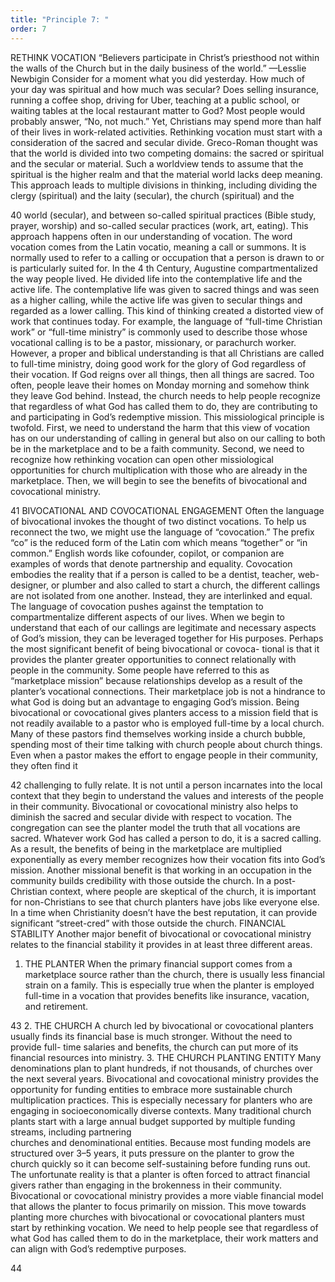 ```yaml
---
title: "Principle 7: "
order: 7
---
```


RETHINK VOCATION
“Believers participate in Christ’s priesthood not within the 
walls of the Church but in the daily business of the world.” 
—Lesslie Newbigin
Consider for a moment what you did yesterday. How much of your 
day was spiritual and how much was secular?
Does selling insurance, running a coffee shop, driving for Uber, teaching 
at a public school, or waiting tables at the local restaurant matter to God? 
Most people would probably answer, “No, not much.” Yet, Christians 
may spend more than half of their lives in work-related activities.
Rethinking vocation must start with a consideration of the sacred and 
secular divide. Greco-Roman thought was that the world is divided 
into two competing domains: the sacred or spiritual and the secular 
or material. Such a worldview tends to assume that the spiritual is the 
higher realm and that the material world lacks deep meaning. This 
approach leads to multiple divisions in thinking, including dividing the 
clergy (spiritual) and the laity (secular), the church (spiritual) and the 

40
world (secular), and between so-called spiritual practices (Bible study, 
prayer, worship) and so-called secular practices (work, art, eating).
This approach happens often in our understanding of vocation. The 
word vocation comes from the Latin vocatio, meaning a call or summons. 
It is normally used to refer to a calling or occupation that a person is 
drawn to or is particularly suited for. In the 4
th
 Century, Augustine 
compartmentalized the way people lived. He divided life into the 
contemplative life and the active life. The contemplative life was given 
to sacred things and was seen as a higher calling, while the active life 
was given to secular things and regarded as a lower calling. This kind 
of thinking created a distorted view of work that continues today.
For example, the language of “full-time Christian work” or “full-time 
ministry” is commonly used to describe those whose vocational calling 
is to be a pastor, missionary, or parachurch worker. However, a proper 
and biblical understanding is that all Christians are called to full-time 
ministry, doing good work for the glory of God regardless of their 
vocation. If God reigns over all things, then all things are sacred. Too 
often, people leave their homes on Monday morning and somehow 
think they leave God behind. Instead, the church needs to help people 
recognize that regardless of what God has called them to do, they are 
contributing to and participating in God’s redemptive mission.
This missiological principle is twofold. First, we need to understand the 
harm that this view of vocation has on our understanding of calling 
in general but also on our calling to both be in the marketplace and 
to be a faith community. 
Second, we need to recognize how rethinking vocation can open other 
missiological opportunities for church multiplication with those who 
are already in the marketplace. Then, we will begin to see the benefits 
of bivocational and covocational ministry. 

41
BIVOCATIONAL AND COVOCATIONAL 
ENGAGEMENT 
Often the language of bivocational invokes the thought of two distinct 
vocations. To help us reconnect the two, we might use the language 
of “covocation.” The prefix “co” is the reduced form of the Latin com 
which means “together” or “in common.” English words like cofounder, 
copilot, or companion are examples of words that denote partnership 
and equality. 
Covocation embodies the reality that if a person is called to be a 
dentist, teacher, web-designer, or plumber and also called to start 
a church, the different callings are not isolated from one another. 
Instead, they are interlinked and equal. The language of covocation 
pushes against the temptation to compartmentalize different aspects 
of our lives. When we begin to understand that each of our callings 
are legitimate and necessary aspects of God’s mission, they can be 
leveraged together for His purposes. 
Perhaps the most significant benefit of being bivocational or covoca-
tional is that it provides the planter greater opportunities to connect 
relationally with people in the community. Some people have referred 
to this as “marketplace mission” because relationships develop as a 
result of the planter’s vocational connections. Their marketplace job 
is not a hindrance to what God is doing but an advantage to engaging 
God’s mission. 
Being bivocational or covocational gives planters access to a mission 
field that is not readily available to a pastor who is employed full-time 
by a local church. Many of these pastors find themselves working 
inside a church bubble, spending most of their time talking with 
church people about church things. Even when a pastor makes 
the effort to engage people in their community, they often find it 

42
challenging to fully relate. It is not until a person incarnates into the 
local context that they begin to understand the values and interests 
of the people in their community.
Bivocational or covocational ministry also helps to diminish the sacred 
and secular divide with respect to vocation. The congregation can see 
the planter model the truth that all vocations are sacred. Whatever 
work God has called a person to do, it is a sacred calling. As a result, the 
benefits of being in the marketplace are multiplied exponentially as 
every member recognizes how their vocation fits into God’s mission. 
Another missional benefit is that working in an occupation in the 
community builds credibility with those outside the church. In a 
post-Christian context, where people are skeptical of the church, it 
is important for non-Christians to see that church planters have jobs 
like everyone else. In a time when Christianity doesn’t have the best 
reputation, it can provide significant “street-cred” with those outside 
the church. 
FINANCIAL STABILITY
Another major benefit of bivocational or covocational ministry relates 
to the financial stability it provides in at least three different areas. 
1. THE PLANTER
When the primary financial support comes from a marketplace 
source rather than the church, there is usually less financial strain 
on a family. This is especially true when the planter is employed 
full-time in a vocation that provides benefits like insurance, vacation, 
and retirement. 

43
2. THE CHURCH 
A church led by bivocational or covocational planters usually finds 
its financial base is much stronger. Without the need to provide full-
time salaries and benefits, the church can put more of its financial 
resources into ministry. 
3. THE CHURCH PLANTING ENTITY 
Many denominations plan to plant hundreds, if not thousands, of 
churches over the next several years. Bivocational and covocational 
ministry provides the opportunity for funding entities to embrace more 
sustainable church multiplication practices. This is especially necessary 
for planters who are engaging in socioeconomically diverse contexts. 
Many traditional church plants start with a large annual budget 
supported  by  multiple  funding  streams,  including  partnering  
churches and denominational entities. Because most funding models 
are structured over 3–5 years, it puts pressure on the planter to grow 
the church quickly so it can become self-sustaining before funding 
runs out. The unfortunate reality is that a planter is often forced to 
attract financial givers rather than engaging in the brokenness in 
their community. Bivocational or covocational ministry provides a 
more viable financial model that allows the planter to focus primarily 
on mission. 
This move towards planting more churches with bivocational or 
covocational planters must start by rethinking vocation. We need 
to help people see that regardless of what God has called them to 
do in the marketplace, their work matters and can align with God’s 
redemptive purposes. 

44

